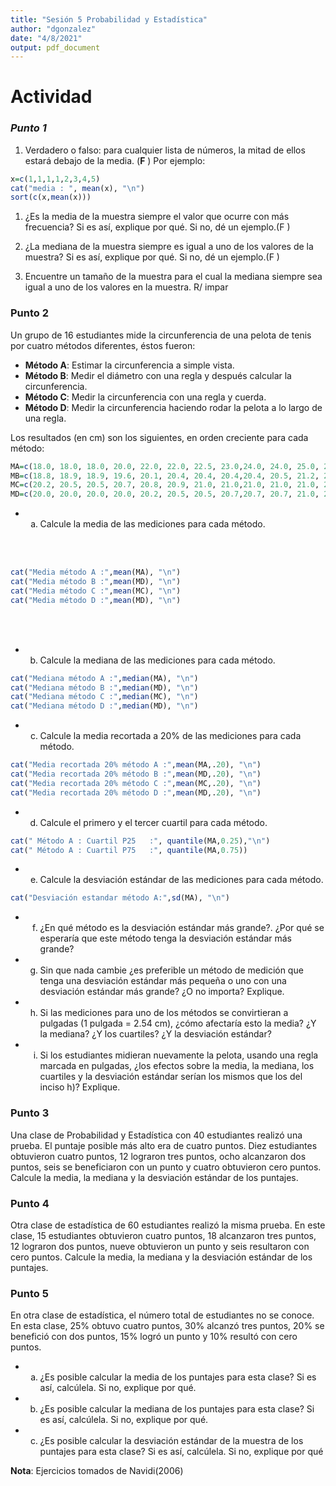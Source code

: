 ```yaml
---
title: "Sesión 5 Probabilidad y Estadística"
author: "dgonzalez"
date: "4/8/2021"
output: pdf_document
---
```


# **Actividad**

### *Punto 1*

1. Verdadero o falso: para cualquier lista de números, la mitad de ellos estará debajo de la media. (**F** ) Por ejemplo: 
```r
x=c(1,1,1,1,2,3,4,5)
cat("media : ", mean(x), "\n")
sort(c(x,mean(x)))
```



1. ¿Es la media de la muestra siempre el valor que ocurre con más frecuencia? Si es así, explique por qué. Si no, dé un ejemplo.(F )

1. ¿La mediana de la muestra siempre es igual a uno de los valores de la muestra? Si es así, explique por qué. Si no, dé un ejemplo.(F )

1. Encuentre un tamaño de la muestra para el cual la mediana siempre sea igual a uno de los valores en la muestra. R/ impar


### Punto 2 

Un grupo de  16 estudiantes mide la circunferencia de una pelota de tenis por cuatro métodos diferentes, éstos fueron:

+ **Método A**: Estimar la circunferencia a simple vista.
+ **Método B**: Medir el diámetro con una regla y después calcular la circunferencia.
+ **Método C**: Medir la circunferencia con una regla y cuerda.
+ **Método D**: Medir la circunferencia haciendo rodar la pelota a lo largo de una regla.

Los resultados (en cm) son los siguientes, en orden creciente para cada método:

```r
MA=c(18.0, 18.0, 18.0, 20.0, 22.0, 22.0, 22.5, 23.0,24.0, 24.0, 25.0, 25.0, 25.0, 25.0, 26.0, 26.4)
MB=c(18.8, 18.9, 18.9, 19.6, 20.1, 20.4, 20.4, 20.4,20.4, 20.5, 21.2, 22.0, 22.0, 22.0, 22.0, 23.6)
MC=c(20.2, 20.5, 20.5, 20.7, 20.8, 20.9, 21.0, 21.0,21.0, 21.0, 21.0, 21.5, 21.5, 21.5, 21.5, 21.6)
MD=c(20.0, 20.0, 20.0, 20.0, 20.2, 20.5, 20.5, 20.7,20.7, 20.7, 21.0, 21.1, 21.5, 21.6, 22.1, 22.3)
```

+ a) Calcule la media de las mediciones para cada método.

<br/><br/>

```r
cat("Media método A :",mean(MA), "\n") 
cat("Media método B :",mean(MD), "\n")
cat("Media método C :",mean(MC), "\n")
cat("Media método D :",mean(MD), "\n")
```
<br/><br/>

+ b) Calcule la mediana de las mediciones para cada método.

```r
cat("Mediana método A :",median(MA), "\n") 
cat("Mediana método B :",median(MD), "\n")
cat("Mediana método C :",median(MC), "\n")
cat("Mediana método D :",median(MD), "\n")
```
+ c) Calcule la media recortada a 20% de las mediciones para cada método.

```r
cat("Media recortada 20% método A :",mean(MA,.20), "\n") 
cat("Media recortada 20% método B :",mean(MD,.20), "\n")
cat("Media recortada 20% método C :",mean(MC,.20), "\n")
cat("Media recortada 20% método D :",mean(MD,.20), "\n")
```


+ d) Calcule el primero y el tercer cuartil para cada método.

```r
cat(" Método A : Cuartil P25   :", quantile(MA,0.25),"\n") 
cat(" Método A : Cuartil P75   :", quantile(MA,0.75))

```


+ e) Calcule la desviación estándar de las mediciones para cada método.

```r
cat("Desviación estandar método A:",sd(MA), "\n")
```



+ f) ¿En qué método es la desviación estándar más grande?. ¿Por qué se esperaría que este método tenga la desviación estándar más grande?


+ g) Sin que nada cambie ¿es preferible un método de medición que tenga una desviación estándar más pequeña o uno con una desviación estándar más grande? ¿O no importa? Explique.

+ h) Si las mediciones para uno de los métodos se convirtieran a pulgadas (1 pulgada = 2.54 cm), ¿cómo afectaría esto la media? ¿Y la mediana? ¿Y los cuartiles? ¿Y la desviación estándar?

+ i) Si los estudiantes midieran nuevamente la pelota, usando una regla marcada en pulgadas, ¿los efectos sobre la media, la mediana, los cuartiles y la desviación estándar serían los mismos que los del inciso h)? Explique.


### Punto 3 

Una clase de Probabilidad y Estadística con 40 estudiantes realizó una  prueba. El puntaje posible más alto era de cuatro puntos. Diez estudiantes obtuvieron cuatro puntos, 12 lograron tres puntos, ocho alcanzaron dos puntos, seis se beneficiaron con un punto y cuatro obtuvieron cero puntos. Calcule la media, la mediana y la desviación estándar de los puntajes.

### Punto 4

Otra clase de estadística de 60 estudiantes realizó la misma prueba. En este clase, 15 estudiantes obtuvieron cuatro puntos, 18 alcanzaron tres puntos, 12 lograron dos puntos, nueve obtuvieron un punto y seis resultaron con cero puntos. Calcule la media, la mediana y la desviación estándar de los puntajes.

### Punto 5

En otra clase de estadística, el número total de estudiantes no se conoce. En esta clase, 25% obtuvo cuatro puntos, 30% alcanzó tres puntos, 20% se benefició con dos puntos, 15% logró un punto y 10% resultó con cero puntos.

+ a. ¿Es posible calcular la media de los puntajes para esta clase? Si es así, calcúlela. Si no, explique por qué.
+ b. ¿Es posible calcular la mediana de los puntajes para esta clase? Si es así, calcúlela. Si no, explique por qué.
+ c. ¿Es posible calcular la desviación estándar de la muestra de los puntajes para esta clase? Si es así, calcúlela. Si no, explique por qué

**Nota**: Ejercicios tomados de Navidi(2006)